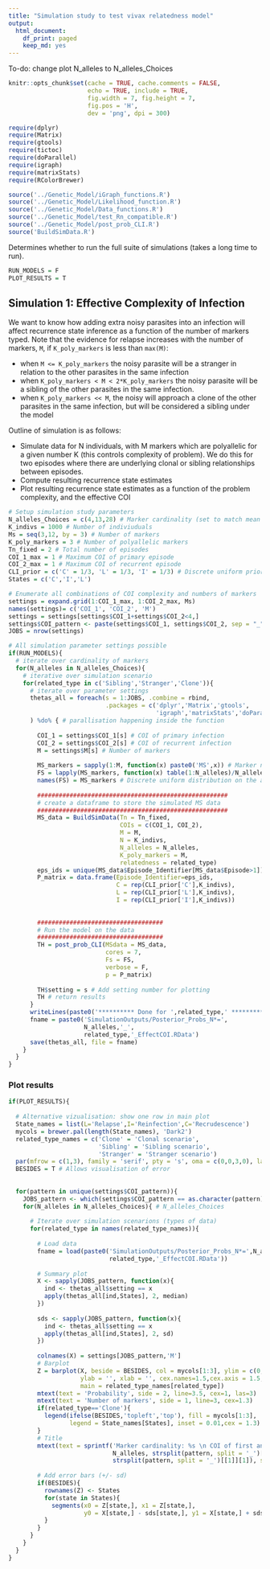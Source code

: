 ```yaml
---
title: "Simulation study to test vivax relatedness model"
output:
  html_document:
    df_print: paged
    keep_md: yes
---
```


To-do: change plot N_alleles to N_alleles_Choices

```r
knitr::opts_chunk$set(cache = TRUE, cache.comments = FALSE, 
                      echo = TRUE, include = TRUE, 
                      fig.width = 7, fig.height = 7,
                      fig.pos = 'H', 
                      dev = 'png', dpi = 300)

require(dplyr)
require(Matrix)
require(gtools)
require(tictoc)
require(doParallel)
require(igraph)
require(matrixStats)
require(RColorBrewer)
```

```r
source('../Genetic_Model/iGraph_functions.R')
source('../Genetic_Model/Likelihood_function.R')
source('../Genetic_Model/Data_functions.R')
source('../Genetic_Model/test_Rn_compatible.R')
source('../Genetic_Model/post_prob_CLI.R')
source('BuildSimData.R')
```


Determines whether to run the full suite of simulations (takes a long time to run).
```r
RUN_MODELS = F
PLOT_RESULTS = T
```

## Simulation 1: Effective Complexity of Infection

We want to know how adding extra noisy parasites into an infection will affect recurrence state inference as a function of the number of markers typed. Note that the evidence for relapse increases with the number of markers, `M`, if `K_poly_markers` is less than `max(M)`: 

* when `M <= K_poly_markers` the noisy parasite will be a stranger in relation to the other parasites in the same infection 
* when `K_poly_markers < M < 2*K_poly_markers` the noisy parasite will be a sibling of the other parasites in the same infection. 
* when `K_poly_markers << M`, the noisy will approach a clone of the other parasites in the same infection, but will be considered a sibling under the model

Outline of simulation is as follows:

* Simulate data for N individuals, with M markers which are polyallelic for a given number K (this controls complexity of problem). We do this for two episodes where there are underlying clonal or sibling relationships between episodes.
* Compute resulting recurrence state estimates
* Plot resulting recurrence state estimates as a function of the problem complexity, and the effective COI

```r
# Setup simulation study parameters
N_alleles_Choices = c(4,13,28) # Marker cardinality (set to match mean and range our panel)
K_indivs = 1000 # Number of indiviuduals
Ms = seq(3,12, by = 3) # Number of markers
K_poly_markers = 3 # Number of polyallelic markers 
Tn_fixed = 2 # Total number of episodes
COI_1_max = 1 # Maximum COI of primary episode 
COI_2_max = 1 # Maximum COI of recurrent episode
CLI_prior = c('C' = 1/3, 'L' = 1/3, 'I' = 1/3) # Discrete uniform prior on recurrence states 
States = c('C','I','L')

# Enumerate all combinations of COI complexity and numbers of markers
settings = expand.grid(1:COI_1_max, 1:COI_2_max, Ms) 
names(settings)= c('COI_1', 'COI_2', 'M')
settings = settings[settings$COI_1+settings$COI_2<4,]
settings$COI_pattern <- paste(settings$COI_1, settings$COI_2, sep = "_")
JOBS = nrow(settings)
```

```r
# All simulation parameter settings possible
if(RUN_MODELS){
  # iterate over cardinality of markers
  for(N_alleles in N_alleles_Choices){
    # iterative over simulation scenario 
    for(related_type in c('Sibling','Stranger','Clone')){
      # iterate over parameter settings
      thetas_all = foreach(s = 1:JOBS, .combine = rbind, 
                           .packages = c('dplyr','Matrix','gtools',
                                         'igraph','matrixStats','doParallel')
      ) %do% { # parallisation happening inside the function
        
        COI_1 = settings$COI_1[s] # COI of primary infection
        COI_2 = settings$COI_2[s] # COI of recurrent infection
        M = settings$M[s] # Number of markers
        
        MS_markers = sapply(1:M, function(x) paste0('MS',x)) # Marker names
        FS = lapply(MS_markers, function(x) table(1:N_alleles)/N_alleles) # Marker frequencies
        names(FS) = MS_markers # Discrete uniform distribution on the alleles 
        
        #####################################################
        # create a dataframe to store the simulated MS data
        #####################################################
        MS_data = BuildSimData(Tn = Tn_fixed, 
                               COIs = c(COI_1, COI_2), 
                               M = M, 
                               N = K_indivs,
                               N_alleles = N_alleles, 
                               K_poly_markers = M, 
                               relatedness = related_type)
        eps_ids = unique(MS_data$Episode_Identifier[MS_data$Episode>1])
        P_matrix = data.frame(Episode_Identifier=eps_ids,
                              C = rep(CLI_prior['C'],K_indivs),
                              L = rep(CLI_prior['L'],K_indivs),
                              I = rep(CLI_prior['I'],K_indivs))
        
        
        ###################################
        # Run the model on the data
        ###################################
        TH = post_prob_CLI(MSdata = MS_data, 
                           cores = 7,
                           Fs = FS, 
                           verbose = F, 
                           p = P_matrix)
        
        TH$setting = s # Add setting number for plotting
        TH # return results
      }
      writeLines(paste0('********** Done for ',related_type,' **********'))
      fname = paste0('SimulationOutputs/Posterior_Probs_N*=',
                     N_alleles,'_',
                     related_type,'_EffectCOI.RData')
      save(thetas_all, file = fname)
    }
  }
}
```



### Plot results

```r
if(PLOT_RESULTS){
  
  # Alternative vizualisation: show one row in main plot
  State_names = list(L='Relapse',I='Reinfection',C='Recrudescence')
  mycols = brewer.pal(length(State_names), 'Dark2')
  related_type_names = c('Clone' = 'Clonal scenario', 
                         'Sibling' = 'Sibling scenario',
                         'Stranger' = 'Stranger scenario')
  par(mfrow = c(1,3), family = 'serif', pty = 's', oma = c(0,0,3,0), las =1, mar=c(4,5,4,1))
  BESIDES = T # Allows visualisation of error
  
  
  for(pattern in unique(settings$COI_pattern)){
    JOBS_pattern <- which(settings$COI_pattern == as.character(pattern))
    for(N_alleles in N_alleles_Choices){ # N_alleles_Choices
      
      # Iterate over simulation scenarions (types of data)
      for(related_type in names(related_type_names)){
        
        # Load data 
        fname = load(paste0('SimulationOutputs/Posterior_Probs_N*=',N_alleles,'_',
                            related_type,'_EffectCOI.RData'))
        
        # Summary plot
        X <- sapply(JOBS_pattern, function(x){
          ind <- thetas_all$setting == x
          apply(thetas_all[ind,States], 2, median)
        })
        
        sds <- sapply(JOBS_pattern, function(x){
          ind <- thetas_all$setting == x
          apply(thetas_all[ind,States], 2, sd)
        })
        
        colnames(X) = settings[JOBS_pattern,'M']
        # Barplot
        Z = barplot(X, beside = BESIDES, col = mycols[1:3], ylim = c(0,1), 
                    ylab = '', xlab = '', cex.names=1.5,cex.axis = 1.5,
                    main = related_type_names[related_type])
        mtext(text = 'Probability', side = 2, line=3.5, cex=1, las=3)
        mtext(text = 'Number of markers', side = 1, line=3, cex=1.3)
        if(related_type=='Clone'){
          legend(ifelse(BESIDES,'topleft','top'), fill = mycols[1:3], 
                 legend = State_names[States], inset = 0.01,cex = 1.3)
        }
        # Title
        mtext(text = sprintf('Marker cardinality: %s \n COI of first and second infection: %s and %s, respectively', 
                             N_alleles, strsplit(pattern, split = '_')[[1]][1], 
                             strsplit(pattern, split = '_')[[1]][1]), side = 3, outer = T)
        
        # Add error bars (+/- sd)
        if(BESIDES){
          rownames(Z) <- States
          for(state in States){
            segments(x0 = Z[state,], x1 = Z[state,], 
                     y0 = X[state,] - sds[state,], y1 = X[state,] + sds[state,])
          }
        }
      }
    }
  }
}
```

